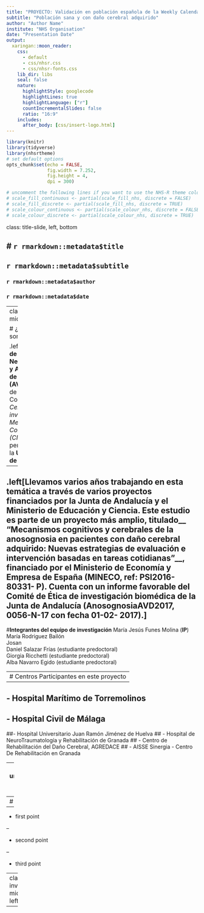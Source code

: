 ```yaml
---
title: "PROYECTO: Validación en población española de la Weekly Calendar Planning Activity y De Escala Cognitiva de las Actividades de la Vida Diaria"
subtitle: "Población sana y con daño cerebral adquirido"
author: "Author Name"
institute: "NHS Organisation"
date: "Presentation Date"
output:
  xaringan::moon_reader:
    css: 
      - default
      - css/nhsr.css
      - css/nhsr-fonts.css
    lib_dir: libs
    seal: false
    nature:
      highlightStyle: googlecode
      highlightLines: true
      highlightLanguage: ["r"]
      countIncrementalSlides: false
      ratio: "16:9"
    includes:
      after_body: [css/insert-logo.html]
---
```


```r
library(knitr)
library(tidyverse)
library(nhsrtheme)
# set default options
opts_chunk$set(echo = FALSE,
               fig.width = 7.252,
               fig.height = 4,
               dpi = 300)

# uncomment the following lines if you want to use the NHS-R theme colours by default
# scale_fill_continuous <- partial(scale_fill_nhs, discrete = FALSE)
# scale_fill_discrete <- partial(scale_fill_nhs, discrete = TRUE)
# scale_colour_continuous <- partial(scale_colour_nhs, discrete = FALSE)
# scale_colour_discrete <- partial(scale_colour_nhs, discrete = TRUE)
```

class: title-slide, left, bottom

# `r rmarkdown::metadata$title`
----
## **`r rmarkdown::metadata$subtitle`**
### `r rmarkdown::metadata$author`
### `r rmarkdown::metadata$date`

---
class: center, middle

# ¿Quiénes somos?

.left[**Laboratorio de Neuropsicología y Actividades de la Vida Diaria (AVD)** del grupo de Neurociencia Cognitiva de _Centro de investigación Mente Cerebro y Comportamiento (CIMCYC)_, perteneciente a la **Universidad de Granada.**]  
--

.left[Llevamos varios años trabajando en esta temática a través de varios proyectos financiados por la Junta de Andalucía y el Ministerio de Educación y Ciencia. Este estudio es parte de un proyecto más amplio, titulado__ “Mecanismos cognitivos y cerebrales de la anosognosia en pacientes con daño cerebral adquirido: Nuevas estrategias de evaluación e intervención basadas en tareas cotidianas”__, financiado por el Ministerio de Economía y Empresa de España (MINECO, ref: PSI2016- 80331- P). Cuenta con un informe favorable del Comité de Ética de investigación biomédica de la Junta de Andalucía (AnosognosiaAVD2017, 0056-N-17 con fecha 01-02- 2017).]  
--

#**Integrantes del equipo de investigación**
María Jesús Funes Molina (**IP**)  
María Rodriguez Bailón  
Josan  
Daniel Salazar Frías (estudiante predoctoral)  
Giorgia Ricchetti (estudiante predoctoral)  
Alba Navarro Egido (estudiante predoctoral)

---
# Centros Participantes en este proyecto
--

## - Hospital Marítimo de Torremolinos
## - Hospital Civil de Málaga
##- Hospital Universitario Juan Ramón Jiménez de Huelva
## - Hospital de NeuroTraumatología y Rehabilitación de Granada
## - Centro de Rehabilitación del Daño Cerebral, AGREDACE
## - AISSE Sinergia - Centro De Rehabilitación en Granada


---
background-image: url(https://www.planetware.com/wpimages/2020/02/france-in-pictures-beautiful-places-to-photograph-eiffel-tower.jpg)
background-size: cover

--
# A slide where bullets appear

--

* first point

--

* second point

--

* third point

---
class: inverse, middle, left


---

